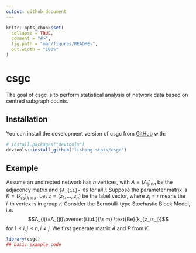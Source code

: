 ```yaml
---
output: github_document
---
```


<!-- README.md is generated from README.Rmd. Please edit that file -->

```r
knitr::opts_chunk$set(
  collapse = TRUE,
  comment = "#>",
  fig.path = "man/figures/README-",
  out.width = "100%"
)
```

# csgc

<!-- badges: start -->
<!-- badges: end -->

The goal of csgc is to perform statistical analysis of network data based on centred subgraph counts.

## Installation

You can install the development version of csgc from [GitHub](https://github.com/) with:

``` r
# install.packages("devtools")
devtools::install_github("lishang-stats/csgc")
```

## Example

Assume an undirected network has $n$ vertices, with $A=(A_{ij})_{nn}$ be the adjacency matrix and `$A_{ii}= 0$` for all $i$. Suppose the parameter matrix is $K=(k_{rs})_{k\times k}$. Let $z=(z_1,\dots,z_n)$ be the label vector, where $z_i=r$ means the $i$-th vertex is in group $r$. Consider the Bernoulli-type Stochastic Block Model, i.e.
$$A_{ij}=A_{ji}\overset{i.i.d.}{\sim} \text{Be}(k_{z_iz_j})$$
for $1\leq i,j\leq n, i\ne j$. We first generate matrix $A$ and $P$ from $K$.

```r
library(csgc)
## basic example code
```

